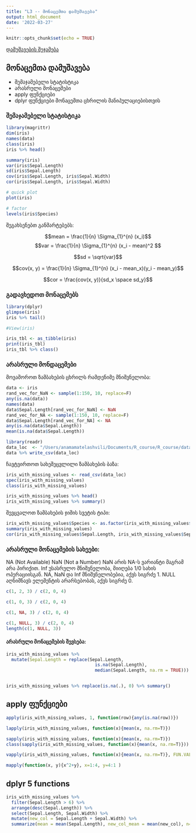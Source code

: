 ```yaml
---
title: "L3 -- მონაცემთა დამუშავება"
output: html_document
date: '2022-03-27'
---
```


```r
knitr::opts_chunk$set(echo = TRUE)
```
 [დამუშავების შეჯამება](https://www.rstudio.com/wp-content/uploads/2015/02/data-wrangling-cheatsheet.pdf)

## მონაცემთა დამუშავება

* შემაჯამებელი სტატისტიკა
* არასრული მონაცემები
* apply ფუნქციები
* dplyr ფუნქციები მონაცემთა ცხრილის მანიპულაციებისთვის

### შემაჯამებელი სტატისტიკა

```r
library(magrittr)
dim(iris)
names(data)
class(iris)
iris %>% head()

summary(iris)
var(iris$Sepal.Length)
sd(iris$Sepal.Length)
cov(iris$Sepal.Length, iris$Sepal.Width)
cor(iris$Sepal.Length, iris$Sepal.Width)

# quick plot
plot(iris)

# factor
levels(iris$Species)
```

შეგახსენებთ განმარტებებს:

$$mean = \frac{1}{n} \Sigma_{1}^{n} (x_i)$$
$$var = \frac{1}{n} \Sigma_{1}^{n} (x_i - mean)^2 $$

$$sd = \sqrt{var}$$

$$cov(x, y) = \frac{1}{n} \Sigma_{1}^{n} (x_i - mean_x)(y_i - mean_y)$$

$$cor = \frac{cov(x, y)}{sd_x \space sd_y}$$


### გადავხედოთ მონაცემებს 

```r
library(dplyr)
glimpse(iris)
iris %>% tail()

#View(iris)

iris_tbl <- as_tibble(iris)
print(iris_tbl)
iris_tbl %>% class()
```

### არასრული მონდაცემები

მოვაშოროთ ზამბახების ცხრილს რამდენიმე მნიშვნელობა:

```r

data <- iris
rand_vec_for_NaN <- sample(1:150, 10, replace=F)
any(is.na(data))
names(data)
data$Sepal.Length[rand_vec_for_NaN] <- NaN
rand_vec_for_NA <- sample(1:150, 10, replace=F)
data$Sepal.Length[rand_vec_for_NA] <- NA
any(is.na(data$Sepal.Length))
mean(is.na(data$Sepal.Length))

library(readr)
data_loc  <- "/Users/anamamatelashvili/Documents/R_course/R_course/data/iris_missing_values.csv"
data %>% write_csv(data_loc)
```

ჩავტვირთოთ სახეშეცვლილი ზამბახების ბაზა: 
```r
iris_with_missing_values <- read_csv(data_loc)
spec(iris_with_missing_values)
class(iris_with_missing_values)

iris_with_missing_values %>% head()
iris_with_missing_values %>% summary()
```


შევცვალოთ ზამბახების ჯიშის სვეტის ტიპი:
```r
iris_with_missing_values$Species <- as.factor(iris_with_missing_values$Species)  
summary(iris_with_missing_values)
cor(iris_with_missing_values$Sepal.Length, iris_with_missing_values$Sepal.Width, use="complete.obs")
```


### არასრული მონაცემების სახეები: 

NA (Not Available) 
NaN (Not a Number) 
NaN არის NA-ს ვარიანტი მაგრამ არა პირიქით. 
Inf უსასრულო მნიშვნელობა, მიიღება 1/0 სახის ოპერაციისგან.
NA, NaN და Inf მნიშვნელობებია, აქვს სიგრძე 1.
NULL აღნიშნავს ელემენტის არარსებობას, აქვს სიგრძე 0. 

```r
c(1, 2, 3) / c(2, 0, 4)

c(1, 0, 3) / c(2, 0, 4)

c(1, NA, 3) / c(2, 0, 4)

c(1, NULL, 3) / c(2, 0, 4)
length(c(1, NULL, 3))
```


#### არასრული მონაცემების შევსება:
```r
iris_with_missing_values %>%
  mutate(Sepal.Length = replace(Sepal.Length,
                                  is.na(Sepal.Length),
                                  median(Sepal.Length, na.rm = TRUE)))


iris_with_missing_values %>% replace(is.na(.), 0) %>% summary()
```


## apply ფუნქციები

```r
apply(iris_with_missing_values, 1, function(row){any(is.na(row))})

lapply(iris_with_missing_values, function(x){mean(x, na.rm=T)})

sapply(iris_with_missing_values, function(x){mean(x, na.rm=T)})
class(sapply(iris_with_missing_values, function(x){mean(x, na.rm=T)}))

vapply(iris_with_missing_values, function(x){mean(x, na.rm=T)}, FUN.VALUE=numeric(1))

mapply(function(x, y){x^2+y}, x=1:4, y=4:1 )
```

 
## dplyr 5 functions

```r
iris_with_missing_values %>% 
  filter(Sepal.Length > 6) %>% 
  arrange(desc(Sepal.Length)) %>% 
  select(Sepal.Length, Sepal.Width) %>% 
  mutate(new_col = Sepal.Length + Sepal.Width) %>%
  summarize(mean = mean(Sepal.Length), new_col_mean = mean(new_col), n=n_distinct(Sepal.Length))
```





